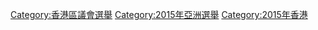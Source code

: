 [[Category:香港區議會選舉|Category:香港區議會選舉]]
[[Category:2015年亞洲選舉|Category:2015年亞洲選舉]]
[[Category:2015年香港|Category:2015年香港]]